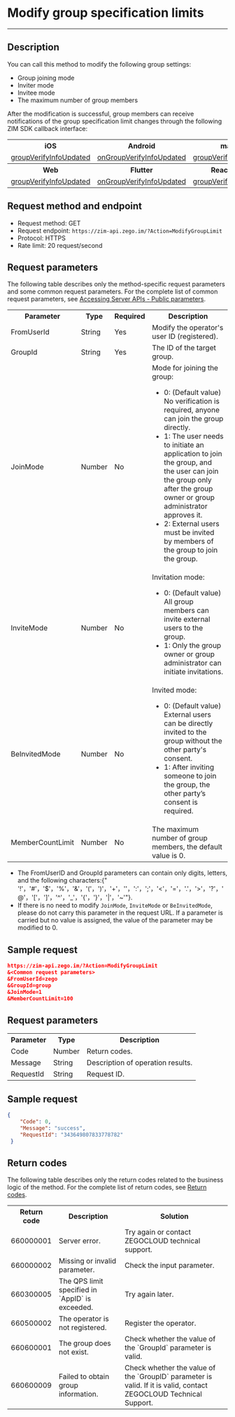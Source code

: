 # Modify group specification limits

- - -

## Description
You can call this method to modify the following group settings:
- Group joining mode
- Inviter mode
- Invitee mode
- The maximum number of group members


After the modification is successful, group members can receive notifications of the group specification limit changes through the following ZIM SDK callback interface:

<table>

<tbody><tr>
<th>iOS</th>
<th>Android</th>
<th>macOS</th>
<th>Windows</th>
</tr>
<tr>
<td><a href="https://docs.zegocloud.com/article/api?doc=zim_API~objective-c_ios~protocol~ZIMEventHandler#zim-group-verify-info-updated-operated-info-group-id" rel="noreferrer noopenner">groupVerifyInfoUpdated</a></td>
<td><a href="https://docs.zegocloud.com/article/api?doc=zim_API~java_android~class~ZIMEventHandler#on-group-verify-info-updated" rel="noreferrer noopenner">onGroupVerifyInfoUpdated</a></td>
<td><a href="https://docs.zegocloud.com/article/api?doc=zim_API~objective-c_macos~protocol~ZIMEventHandler#zim-group-verify-info-updated-operated-info-group-id" rel="noreferrer noopenner">groupVerifyInfoUpdated</a></td>
<td><a href="https://docs.zegocloud.com/article/api?doc=zim_API~cpp_windows~class~ZIMEventHandler#on-group-verify-info-updated" rel="noreferrer noopenner">onGroupVerifyInfoUpdated</a></td>
</tr>
<tr>
<th>Web</th>
<th>Flutter</th>
<th>React Native</th>
<th></th>
<th></th>
<th></th>
</tr>
<tr>
<td><a href="https://docs.zegocloud.com/article/api?doc=zim_API~javascript_web~interface~ZIMEventHandler#group-verify-info-updated" rel="noreferrer noopenner">groupVerifyInfoUpdated</a></td>
<td><a href="https://pub.dev/documentation/zego_zim/latest/zego_zim/ZIMEventHandler/onGroupVerifyInfoUpdated.html" rel="noreferrer noopenner">onGroupVerifyInfoUpdated</a></td>
<td><a href="https://docs.zegocloud.com/article/api?doc=zim_API~javascript_react_native~interface~ZIMEventHandler#group-verify-info-updated" rel="noreferrer noopenner">groupVerifyInfoUpdated</a></td>
<td></td>
<td></td>
<td></td>
</tr>
</tbody></table>

## Request method and endpoint

- Request method: GET
- Request endpoint: `https://zim-api.zego.im/?Action=ModifyGroupLimit`
- Protocol: HTTPS
- Rate limit: 20 request/second


## Request parameters

The following table describes only the method-specific request parameters and some common request parameters. For the complete list of common request parameters, see [Accessing Server APIs - Public parameters](../Accessing%20Server%20APIs.mdx#public-parameters).

<table>

<tbody><tr data-row-level="1">
<th>Parameter</th>
<th>Type</th>
<th>Required</th>
<th>Description</th>
</tr>
<tr data-row-level="2">
<td>FromUserId</td>
<td>String</td>
<td>Yes</td>
<td>Modify the operator's user ID (registered).</td>
</tr>
<tr data-row-level="3">
<td>GroupId</td>
<td>String</td>
<td>Yes</td>
<td>The ID of the target group.</td>
</tr>
<tr data-row-level="4">
<td>JoinMode</td>
<td>Number</td>
<td>No</td>
<td>Mode for joining the group:
<ul><li>0: (Default value) No verification is required, anyone can join the group directly.</li><li>1: The user needs to initiate an application to join the group, and the user can join the group only after the group owner or group administrator approves it.</li><li>2: External users must be invited by members of the group to join the group.</li></ul></td>
</tr>
<tr data-row-level="5">
<td>InviteMode</td>
<td>Number</td>
<td>No</td>
<td>Invitation mode:
<ul><li>0: (Default value) All group members can invite external users to the group.</li><li>1: Only the group owner or group administrator can initiate invitations.</li></ul></td>
</tr>
<tr data-row-level="6">
<td>BeInvitedMode</td>
<td>Number</td>
<td>No</td>
<td>Invited mode:
<ul><li>0: (Default value) External users can be directly invited to the group without the other party's consent. </li><li>1: After inviting someone to join the group, the other party’s consent is required. </li></ul></td>
</tr>
<tr data-row-level="7">
<td>MemberCountLimit</td>
<td>Number</td>
<td>No</td>
<td>The maximum number of group members, the default value is 0.</td>
</tr>
</tbody></table>

<Note title="Note">

  - The FromUserID and GroupId parameters can contain only digits, letters, and the following characters:{" '!'，'#'，'$'，'%'，'&'，'('，')'，'+'，''，':'，';'，'<'，'='，'.'，'>'，'?'，'@'，'['，']'，'^'，'_'，'{'，'}'，'|'，'~'"}.
  - If there is no need to modify `JoinMode`, `InviteMode` or `BeInvitedMode`, please do not carry this parameter in the request URL. If a parameter is carried but no value is assigned, the value of the parameter may be modified to 0.

</Note>


## Sample request

```json
https://zim-api.zego.im/?Action=ModifyGroupLimit
&<Common request parameters>
&FromUserId=zego
&GroupId=group
&JoinMode=1
&MemberCountLimit=100
```

## Request parameters

<table>

<tbody><tr data-row-level="1">
<th>Parameter</th>
<th>Type</th>
<th>Description</th>
</tr>
<tr data-row-level="2">
<td>Code</td>
<td>Number</td>
<td>Return codes.</td>
</tr>
<tr data-row-level="3">
<td>Message</td>
<td>String</td>
<td>Description of operation results.</td>
</tr>
<tr data-row-level="4">
<td>RequestId</td>
<td>String</td>
<td>Request ID.</td>
</tr>
</tbody></table>


## Sample request

```json
{
    "Code": 0,
    "Message": "success",
    "RequestId": "343649807833778782"
 }
```

## Return codes

The following table describes only the return codes related to the business logic of the method. For the complete list of return codes, see [Return codes](../Return%20codes.mdx).


<table>

<tbody><tr>
<th>Return code</th>
<th>Description</th>
<th>Solution</th>
</tr>
<tr>
<td>660000001</td>
<td>Server error. </td>
<td>Try again or contact ZEGOCLOUD technical support. </td>
</tr>
<tr>
<td>660000002</td>
<td>Missing or invalid parameter. </td>
<td>Check the input parameter. </td>
</tr>
<tr>
<td>660300005</td>
<td>The QPS limit specified in `AppID` is exceeded. </td>
<td>Try again later. </td>
</tr>
<tr>
<td>660500002</td>
<td>The operator is not registered. </td>
<td>Register the operator. </td>
</tr>
<tr>
<td>660600001</td>
<td>The group does not exist.</td>
<td>Check whether the value of the `GroupId` parameter is valid. </td>
</tr>
<tr>
<td>660600009</td>
<td>Failed to obtain group information. </td>
<td>Check whether the value of the `GroupID` parameter is valid. If it is valid, contact ZEGOCLOUD Technical Support. </td>
</tr>
</tbody></table>
